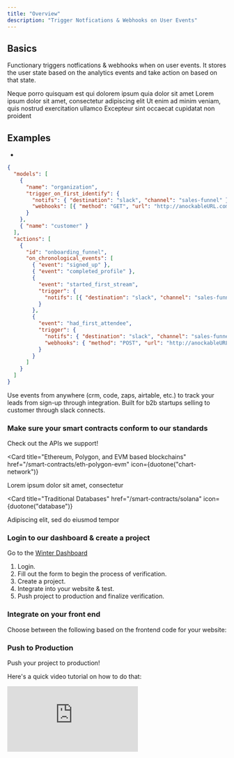 ```yaml
---
title: "Overview"
description: "Trigger Notfications & Webhooks on User Events"
---
```


## Basics

Functionary triggers notfications & webhooks when on user events. It stores the user state based on the analytics events and take action on based on that state.

<CardGroup cols={2}>
  <Card title="Notifications" icon={duotone("square-1")} color="#ea5a0c">
    Neque porro quisquam est qui dolorem ipsum quia dolor sit amet
  </Card>
  <Card title="Webhooks" icon={duotone("square-2")} color="#0285c7">
    Lorem ipsum dolor sit amet, consectetur adipiscing elit
  </Card>
  <Card title="Endpoints" icon={duotone("square-3")} color="#16a34a">
    Ut enim ad minim veniam, quis nostrud exercitation ullamco
  </Card>
  <Card title="Fourth Card" icon={duotone("square-4")} color="#dc2626">
    Excepteur sint occaecat cupidatat non proident
  </Card>
</CardGroup>

## Examples

<AccordionGroup>
  <Accordion title="Founder Day-1 Sales"></Accordion>
  <Accordion title="Churn Notifications"></Accordion>
  <Accordion title=""></Accordion>
</AccordionGroup>

-

```json
{
  "models": [
    {
      "name": "organization",
      "trigger_on_first_identify": {
        "notifs": { "destination": "slack", "channel": "sales-funnel" },
        "webhooks": [{ "method": "GET", "url": "http://anockableURL.com" }]
      }
    },
    { "name": "customer" }
  ],
  "actions": [
    {
      "id": "onboarding_funnel",
      "on_chronological_events": [
        { "event": "signed_up" },
        { "event": "completed_profile" },
        {
          "event": "started_first_stream",
          "trigger": {
            "notifs": [{ "destination": "slack", "channel": "sales-funnel" }]
          }
        },
        {
          "event": "had_first_attendee",
          "trigger": {
            "notifs": { "destination": "slack", "channel": "sales-funnel" },
            "webhooks": { "method": "POST", "url": "http://anockableURL.com" }
          }
        }
      ]
    }
  ]
}
```

Use events from anywhere (crm, code, zaps, airtable, etc.) to track your leads from sign-up through integration. Built for b2b startups selling to customer through slack connects.

### Make sure your smart contracts conform to our standards

Check out the APIs we support!

<Card
  title="Ethereum, Polygon, and EVM based blockchains"
  href="/smart-contracts/eth-polygon-evm"
  icon={duotone("chart-network")}
>
  Lorem ipsum dolor sit amet, consectetur
</Card>

<Card
  title="Traditional Databases"
  href="/smart-contracts/solana"
  icon={duotone("database")}
>
  Adipiscing elit, sed do eiusmod tempor
</Card>

### Login to our dashboard & create a project

Go to the [Winter Dashboard](https://business.usewinter.com/)

1. Login.
2. Fill out the form to begin the process of verification.
3. Create a project.
4. Integrate into your website & test.
5. Push project to production and finalize verification.

### Integrate on your front end

Choose between the following based on the frontend code for your website:

### Push to Production

Push your project to production!

Here's a quick video tutorial on how to do that:

<iframe
  class="w-full h-96"
  src="https://www.loom.com/embed/9ea1f91a995c436ab6269f1bbbe937e7"
  frameborder="0"
  webkitallowfullscreen
  mozallowfullscreen
  allowfullscreen
></iframe>
